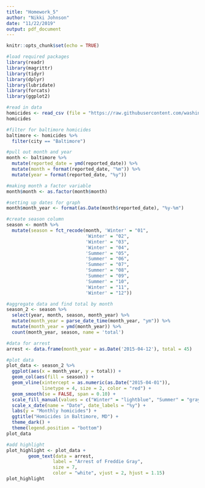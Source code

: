 ```yaml
---
title: "Homework_5"
author: "Nikki Johnson"
date: "11/22/2019"
output: pdf_document
---
```


```r
knitr::opts_chunk$set(echo = TRUE)
```

```r
#load required packages
library(readr)
library(magrittr)
library(tidyr)
library(dplyr)
library(lubridate)
library(forcats)
library(ggplot2)

#read in data
homicides <- read_csv (file = "https://raw.githubusercontent.com/washingtonpost/data-homicides/master/homicide-data.csv")
homicides

#filter for baltimore homicides
baltimore <- homicides %>%
  filter(city == "Baltimore")

#pull out month and year
month <- baltimore %>%
  mutate(reported_date = ymd(reported_date)) %>%
  mutate(month = format(reported_date, "%m")) %>%
  mutate(year = format(reported_date, "%y"))

#making month a factor variable
month$month <- as.factor(month$month)

#setting up dates for graph
month$month_year <- format(as.Date(month$reported_date), "%y-%m")

#create season column 
season <- month %>%
  mutate(season = fct_recode(month, 'Winter' = "01",
                             'Winter' = "02",
                             'Winter' = "03",
                             'Winter' = "04",
                             'Summer' = "05",
                             'Summer' = "06",
                             'Summer' = "07",
                             'Summer' = "08",
                             'Summer' = "09",
                             'Summer' = "10",
                             'Winter' = "11",
                             'Winter' = "12"))

#aggregate data and find total by month
season_2 <- season %>%
  select(year, month, season, month_year) %>%
  mutate(month_year = parse_date_time(month_year, "ym")) %>%
  mutate(month_year = ymd(month_year)) %>%
  count(month_year, season, name = 'total') 
```

```r
#data for arrest
arrest <- data.frame(month_year = as.Date('2015-04-12'), total = 45)

#plot data
plot_data <- season_2 %>%
  ggplot(aes(x = month_year, y = total)) +
  geom_col(aes(fill = season)) +
  geom_vline(xintercept = as.numeric(as.Date("2015-04-01")), 
             linetype = 4, size = 2, color = "red") +
  geom_smooth(se = FALSE, span = 0.10) +
  scale_fill_manual(values = c("Winter" = "lightblue", "Summer" = "gray")) +
  scale_x_date(name = "Date", date_labels = "%y") +
  labs(y = "Monthly homicides") +
  ggtitle("Homicides in Baltimore, MD") +
  theme_dark() +
  theme(legend.position = "bottom")
plot_data

#add highlight
plot_highlight <- plot_data + 
        geom_text(data = arrest,
                 label = "Arrest of Freddie Gray",
                 size = 7,
                 color = "white", vjust = 2, hjust = 1.15)
plot_highlight
```
